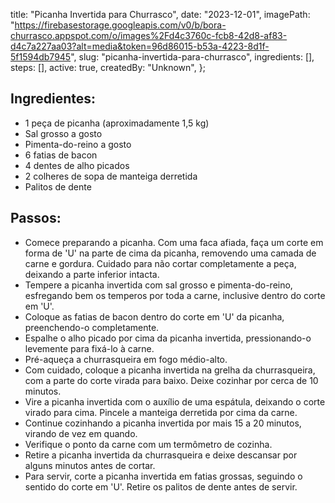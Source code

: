   title: "Picanha Invertida para Churrasco",
  date: "2023-12-01",
  imagePath: "https://firebasestorage.googleapis.com/v0/b/bora-churrasco.appspot.com/o/images%2Fd4c3760c-fcb8-42d8-af83-d4c7a227aa03?alt=media&token=96d86015-b53a-4223-8d1f-5f1594db7945",
  slug: "picanha-invertida-para-churrasco",
  ingredients: [],
  steps: [],
  active: true,
  createdBy: "Unknown",
};

## Ingredientes:

* 1 peça de picanha (aproximadamente 1,5 kg)
* Sal grosso a gosto
* Pimenta-do-reino a gosto
* 6 fatias de bacon
* 4 dentes de alho picados
* 2 colheres de sopa de manteiga derretida
* Palitos de dente

## Passos:

* Comece preparando a picanha. Com uma faca afiada, faça um corte em forma de 'U' na parte de cima da picanha, removendo uma camada de carne e gordura. Cuidado para não cortar completamente a peça, deixando a parte inferior intacta.
* Tempere a picanha invertida com sal grosso e pimenta-do-reino, esfregando bem os temperos por toda a carne, inclusive dentro do corte em 'U'.
* Coloque as fatias de bacon dentro do corte em 'U' da picanha, preenchendo-o completamente.
* Espalhe o alho picado por cima da picanha invertida, pressionando-o levemente para fixá-lo à carne.
* Pré-aqueça a churrasqueira em fogo médio-alto.
* Com cuidado, coloque a picanha invertida na grelha da churrasqueira, com a parte do corte virada para baixo. Deixe cozinhar por cerca de 10 minutos.
* Vire a picanha invertida com o auxílio de uma espátula, deixando o corte virado para cima. Pincele a manteiga derretida por cima da carne.
* Continue cozinhando a picanha invertida por mais 15 a 20 minutos, virando de vez em quando.
* Verifique o ponto da carne com um termômetro de cozinha.
* Retire a picanha invertida da churrasqueira e deixe descansar por alguns minutos antes de cortar.
* Para servir, corte a picanha invertida em fatias grossas, seguindo o sentido do corte em 'U'. Retire os palitos de dente antes de servir.
